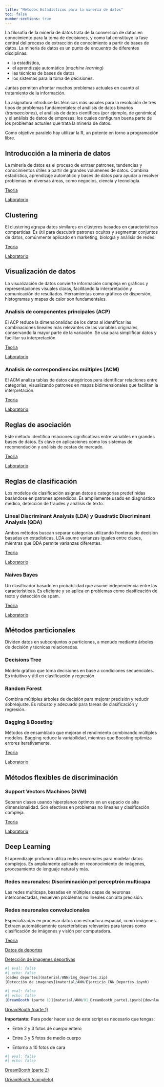 ```yaml
---
title: "Métodos Estadísticos para la mineria de datos"
toc: false
number-sections: true
---
```


La filosofía de la minería de datos trata de la conversión de datos en conocimiento para la toma de decisiones, y como tal constituye la fase central del proceso de extracción de conocimiento a partir de bases de datos. La minería de datos es un punto de encuentro de diferentes disciplinas: 

-  la estadística, 
-  el aprendizaje automático (*machine learning*)
-  las técnicas de bases de datos 
-  los sistemas para la toma de decisiones. 

Juntas permiten afrontar muchos problemas actuales en cuanto al tratamiento de la información.

La asignatura introduce las técnicas más usuales para la resolución de tres tipos de problemas fundamentales: el análisis de datos binarios (*transacciones*), el análisis de datos científicos (por ejemplo, de genómica) y el análisis de datos de empresas; los cuales configuran buena parte de los problemas actuales que trata la minería de datos.

Como objetivo paralelo hay utilizar la R, un potente en torno a programación libre.

## Introducción a la mineria de datos

La minería de datos es el proceso de extraer patrones, tendencias y conocimientos útiles a partir de grandes volúmenes de datos. Combina estadística, aprendizaje automático y bases de datos para ayudar a resolver problemas en diversas áreas, como negocios, ciencia y tecnología.

[Teoria]()

[Laboratorio]()

## Clustering 

El clustering agrupa datos similares en clústeres basados en características compartidas. Es útil para descubrir patrones ocultos y segmentar conjuntos de datos, comúnmente aplicado en marketing, biología y análisis de redes.

[Teoria]()

[Laboratorio]()

## Visualización de datos

La visualización de datos convierte información compleja en gráficos y representaciones visuales claras, facilitando la interpretación y comunicación de resultados. Herramientas como gráficos de dispersión, histogramas y mapas de calor son fundamentales.

### Analisis de componentes principales (ACP)

El ACP reduce la dimensionalidad de los datos al identificar las combinaciones lineales más relevantes de las variables originales, conservando la mayor parte de la variación. Se usa para simplificar datos y facilitar su interpretación.

[Teoria]()

[Laboratorio]()

### Analisis de correspondiencias múltiples (ACM)

El ACM analiza tablas de datos categóricos para identificar relaciones entre categorías, visualizando patrones en mapas bidimensionales que facilitan la interpretación.

[Teoria]()

[Laboratorio]()

## Reglas de asociación

Este método identifica relaciones significativas entre variables en grandes bases de datos. Es clave en aplicaciones como los sistemas de recomendación y análisis de cestas de mercado.

[Teoria]()

[Laboratorio]()

## Reglas de clasificación

Los modelos de clasificación asignan datos a categorías predefinidas basándose en patrones aprendidos. Es ampliamente usado en diagnóstico médico, detección de fraudes y análisis de texto.

### Lineal Discriminant Analysis (LDA) y Quadratic Discriminant Analysis (QDA)

Ambos métodos buscan separar categorías utilizando fronteras de decisión basadas en estadísticas. LDA asume varianzas iguales entre clases, mientras que QDA permite varianzas diferentes.

[Teoria]()

[Laboratorio]()

### Naives Bayes

Un clasificador basado en probabilidad que asume independencia entre las características. Es eficiente y se aplica en problemas como clasificación de texto y detección de spam.

[Teoria]()

[Laboratorio]()

## Métodos particionales 

Dividen datos en subconjuntos o particiones, a menudo mediante árboles de decisión y técnicas relacionadas.

### Decisions Tree

Modelo gráfico que toma decisiones en base a condiciones secuenciales. Es intuitivo y útil en clasificación y regresión.

### Random Forest

Combina múltiples árboles de decisión para mejorar precisión y reducir sobreajuste. Es robusto y adecuado para tareas de clasificación y regresión.

### Bagging & Boosting

Métodos de ensamblado que mejoran el rendimiento combinando múltiples modelos. Bagging reduce la variabilidad, mientras que Boosting optimiza errores iterativamente.

[Teoria]()

[Laboratorio](material/trees_ensambleMethods/DecisionsTree_RandomForest_XGBoost.qmd)

## Métodos flexibles de discriminación 

### Support Vectors Machines (SVM)

Separan clases usando hiperplanos óptimos en un espacio de alta dimensionalidad. Son efectivas en problemas no lineales y clasificación compleja.

[Teoria]()

[Laboratorio]()

## Deep Learning 

El aprendizaje profundo utiliza redes neuronales para modelar datos complejos. Es ampliamente aplicado en reconocimiento de imágenes, procesamiento de lenguaje natural y más.

### Redes neuronales: Discriminación pel perceptrón multicapa

Las redes multicapa, basadas en múltiples capas de neuronas interconectadas, resuelven problemas no lineales con alta precisión.

### Redes neuronales convolucionales

Especializadas en procesar datos con estructura espacial, como imágenes. Extraen automáticamente características relevantes para tareas como clasificación de imágenes y visión por computadora.

[Teoria](material/ANN/ANN.pdf)

[Datos de deportes](material/ANN/img_deportes.zip)

[Detección de imagenes deportivas](material/ANN/Ejercicio_CNN_Deportes.zip)

```r
#| eval: false
#| echo: false
[dades deportes](material/ANN/img_deportes.zip)
[Detección de imagenes](material/ANN/Ejercicio_CNN_Deportes.ipynb)
```

```r
#| eval: false
#| echo: false
[DreamBooth (parte 1)](material/ANN/01_DreamBooth_parte1.ipynb){download=true}
```

[DreamBooth (parte 1)](material/ANN/01_DreamBooth_parte1.zip)

**Importante:** Para poder hacer uso de este script es necesario que tengas: 

- Entre 2 y 3 fotos de cuerpo entero

- Entre 3 y 5 fotos de medio cuerpo

- Entorno a 10 fotos de cara

```r
#| eval: false
#| echo: false

```

[DreamBooth (parte 2)](material/ANN/02_DreamBooth_parte2.zip)

[DreamBooth (completo)](material/ANN/Script_dreambooth.zip)
